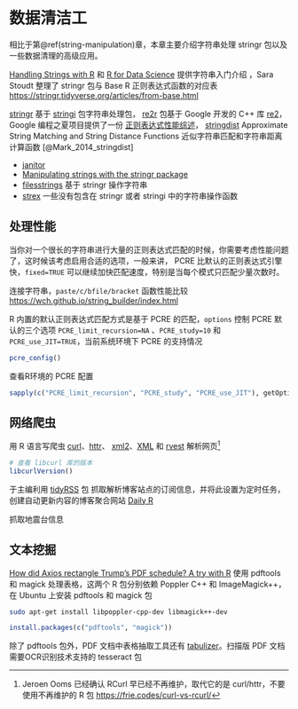 # 数据清洁工 {#data-cleaning}

相比于第\@ref(string-manipulation)章，本章主要介绍字符串处理 stringr 包以及一些数据清理的高级应用。

[Handling Strings with R](https://www.gastonsanchez.com/r4strings/) 和 [R for Data Science](https://r4ds.had.co.nz/strings.html) 提供字符串入门介绍 ，Sara Stoudt 整理了 stringr 包与 Base R 正则表达式函数的对应表 <https://stringr.tidyverse.org/articles/from-base.html>

[stringr](https://stringr.tidyverse.org/) 基于 [stringi](https://github.com/gagolews/stringi) 包字符串处理包， [re2r](https://github.com/qinwf/re2r/) 包基于 Google 开发的 C++ 库 [re2](https://github.com/google/re2)，Google 编程之夏项目提供了一份 [正则表达式性能综述](https://github.com/rstats-gsoc/gsoc2016/wiki/re2-regular-expressions)， [stringdist](https://github.com/markvanderloo/stringdist) Approximate String Matching and String Distance Functions 近似字符串匹配和字符串距离计算函数 [@Mark_2014_stringdist]

- [janitor](https://github.com/sfirke/janitor)
- [Manipulating strings with the stringr package](https://www.brodrigues.co/blog/2019-02-10-stringr_package/)
- [filesstrings](https://github.com/rorynolan/filesstrings) 基于 stringr 操作字符串
- [strex](https://github.com/rorynolan/strex) 一些没有包含在 stringr 或者 stringi 中的字符串操作函数


## 处理性能 {#performance}

当你对一个很长的字符串进行大量的正则表达式匹配的时候，你需要考虑性能问题了，这时候该考虑启用合适的选项，一般来讲， PCRE 比默认的正则表达式引擎快，`fixed=TRUE` 可以继续加快匹配速度，特别是当每个模式只匹配少量次数时。

连接字符串，`paste/c/bfile/bracket` 函数性能比较
<https://wch.github.io/string_builder/index.html>

R 内置的默认正则表达式匹配方式是基于 PCRE 的匹配，`options` 控制 PCRE 默认的三个选项 `PCRE_limit_recursion=NA` 、`PCRE_study=10` 和 `PCRE_use_JIT=TRUE`，当前系统环境下 PCRE 的支持情况

```r
pcre_config()
```

查看R环境的 PCRE 配置

```r
sapply(c("PCRE_limit_recursion", "PCRE_study", "PCRE_use_JIT"), getOption)
```


## 网络爬虫 {#Web-crawler}

用 R 语言写爬虫 [curl](https://github.com/jeroen/curl)、[httr](https://github.com/r-lib/httr)、 [xml2](https://github.com/r-lib/xml2)、[XML](https://CRAN.R-project.org/package=XML) 和 [rvest](https://github.com/tidyverse/rvest) 解析网页[^RCurl]

```r
# 查看 libcurl 库的版本
libcurlVersion()
```

于主编利用 [tidyRSS](https://github.com/RobertMyles/tidyRSS) 包 抓取解析博客站点的订阅信息，并将此设置为定时任务，创建自动更新内容的博客聚合网站 [Daily R](https://dailyr.netlify.com/)

抓取地震台信息

[^RCurl]: Jeroen Ooms 已经确认 RCurl 早已经不再维护，取代它的是 curl/httr，不要使用不再维护的 R 包 <https://frie.codes/curl-vs-rcurl/>

## 文本挖掘 {#text-mining}

[How did Axios rectangle Trump's PDF schedule? A try with R](https://masalmon.eu/2019/02/11/trump-schedule/) 使用 pdftools 和 magick 处理表格，这两个 R 包分别依赖 Poppler C++ 和 ImageMagick++，在 Ubuntu 上安装 pdftools 和 magick 包

```bash
sudo apt-get install libpoppler-cpp-dev libmagick++-dev
```

```r
install.packages(c("pdftools", "magick"))
```

除了 pdftools 包外，PDF 文档中表格抽取工具还有 [tabulizer](https://github.com/ropensci/tabulizer)。扫描版 PDF 文档需要OCR识别技术支持的 tesseract 包
